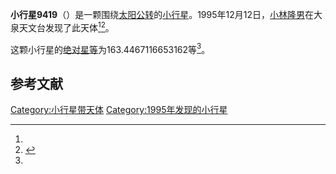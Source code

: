 {{Infobox planet
| bgcolour = #FFFFC0
| name = 9419
| symbol = 
| image = 
| caption = 
| discovery = yes
| discovery_ref = 
| discoverer = [[小林隆男|小林隆男]]
| discovery_site = [[大泉天文台|大泉天文台]] 
| discovered = 1995年12月12日
| designations = yes
| mp_name = 
| named_after = 
| alt_names = 1995 XS/ 1988 SF4 / 1997 HN11
| mp_category = [[主带小行星|主带小行星]]
| orbit_ref = <ref name="a">[http://ssd.jpl.nasa.gov/sbdb.cgi?sstr=9419 9419] {{Wayback|url=http://ssd.jpl.nasa.gov/sbdb.cgi?sstr=9419 |date=20210816000519 }}，小行星數據庫瀏覽器（JPL Small-Body Database Browser）－[[美国国家航空航天局|美国国家航空航天局]]喷气推进实验室</ref>
| epoch = 2456400.5 (2013年4月18日更新)
| aphelion = {{convert|2.55365081856442|AU|km|3|abbr=on|lk=out}}
| perihelion = {{convert|1.92697893681422|AU|km|3|abbr=on}}
| semimajor = {{convert|2.24031487768932|AU|km|3|abbr=on}}
| eccentricity = 0.139862456
| period = 1224.791099 [[日|日]]<br />3.35[[儒略年|儒略年]]
| avg_speed = 
| inclination = 4.477700854092723
| asc_node = 243.368278067361
| mean_anomaly = 
| arg_peri = 163.4467116653162
| satellites = 
| physical_characteristics = yes
| dimensions = 
| mass = 
| density = 
| surface_grav = 
| escape_velocity = 
| sidereal_day = 
| axial_tilt = 
| pole_ecliptic_lat = 
| pole_ecliptic_lon = 
| albedo = 
| temperatures= 
| temp_name1 = 
| mean_temp_1 = 
| max_temp_1 = 
| temp_name2 = 
| max_temp_2 = 
| spectral_type = 
| abs_magnitude = 163.4467116653162
}}

'''小行星9419'''（{{lang-en|9419}}）是一颗围绕[[太阳|太阳]][[公转|公转]]的[[小行星|小行星]]。1995年12月12日，[[小林隆男|小林隆男]]在大泉天文台发现了此天体<ref name="a" /><ref>{{cite news|title=小行星列表|url=http://cfa-www.harvard.edu/iau/lists/NumberedMPs.txt|accessdate=2013-07-08|newspaper=哈佛大学|archive-date=2008-05-17|archive-url=https://web.archive.org/web/20080517010638/http://cfa-www.harvard.edu/iau/lists/NumberedMPs.txt|dead-url=no}}</ref>。

这颗小行星的[[绝对星等|绝对星等]]为163.4467116653162等<ref name="a" />。

==参考文献==
{{reflist}}
{{Minor Planet Number|[[小行星9418|小行星9418]]|[[小行星9420|小行星9420]]}}

{{小天体}}

[[Category:小行星带天体|Category:小行星带天体]]
[[Category:1995年发现的小行星|Category:1995年发现的小行星]]

{{asteroid-stub}}